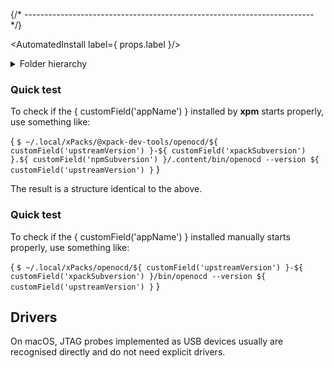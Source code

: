 



{/* ------------------------------------------------------------------------ */}

<AutomatedInstall label={ props.label }/>

<details>
<summary>Folder hierarchy</summary>

After install, the package creates a folder hierarchy like the following
(only the first two depth levels are shown):

<CodeBlock language="console"> {
`$ tree -L 2 ~/Library/xPacks/\@xpack-dev-tools/openocd/${ customField('upstreamVersion') }-${ customField('xpackSubversion') }.${ customField('npmSubversion') }/.content/
/Users/ilg/Library/xPacks/\@xpack-dev-tools/openocd/${ customField('upstreamVersion') }-${ customField('xpackSubversion') }.${ customField('npmSubversion') }/.content/
├── README.md
├── bin
│   └── openocd
├── distro-info
│   └── licenses
├── libexec
│   ├── libftdi1.2.5.0.dylib
│   ├── libftdi1.2.dylib -> libftdi1.2.5.0.dylib
│   ├── libhidapi.0.14.0.dylib
│   └── libusb-1.0.0.dylib
└── openocd
    ├── OpenULINK
    ├── angie
    ├── contrib
    └── scripts

10 directories, 6 files`
}</CodeBlock>

</details>

<AutomatedUninstall/>

### Quick test

To check if the { customField('appName') } installed by **xpm** starts properly, use something like:

<CodeBlock language="console"> {
`$ ~/.local/xPacks/@xpack-dev-tools/openocd/${ customField('upstreamVersion') }-${ customField('xpackSubversion') }.${ customField('npmSubversion') }/.content/bin/openocd --version
${ customField('upstreamVersion') }`
}</CodeBlock>

<ManualInstall/>

<ManualInstallMacOS/>

<ManualInstallInfo/>

The result is a structure identical to the above.

### Quick test

To check if the { customField('appName') } installed manually starts properly, use something like:

<CodeBlock language="console"> {
`$ ~/.local/xPacks/openocd/${ customField('upstreamVersion') }-${ customField('xpackSubversion') }/bin/openocd --version
${ customField('upstreamVersion') }`
}</CodeBlock>

## Drivers

On macOS, JTAG probes implemented as USB devices usually are
recognised directly and do not need explicit drivers.
